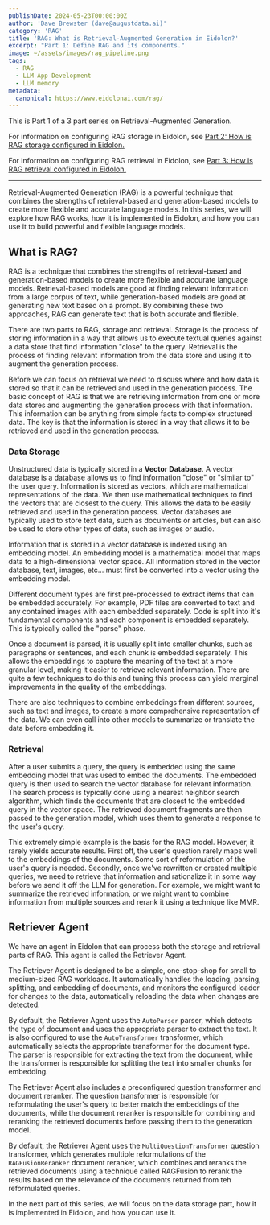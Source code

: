 ```yaml
---
publishDate: 2024-05-23T00:00:00Z
author: 'Dave Brewster (dave@augustdata.ai)'
category: 'RAG'
title: 'RAG: What is Retrieval-Augmented Generation in Eidolon?'
excerpt: "Part 1: Define RAG and its components."
image: ~/assets/images/rag_pipeline.png
tags:
  - RAG
  - LLM App Development
  - LLM memory
metadata:
  canonical: https://www.eidolonai.com/rag/
---
```

This is Part 1 of a 3 part series on Retrieval-Augmented Generation.

For information on configuring RAG storage in Eidolon, see [Part 2: How is RAG storage configured in Eidolon.](/rag_storage)

For information on configuring RAG retrieval in Eidolon, see [Part 3: How is RAG retrieval configured in Eidolon.](/rag_retrieval)

<hr/>

Retrieval-Augmented Generation (RAG) is a powerful technique that combines the strengths of retrieval-based and generation-based models 
to create more flexible and accurate language models. In this series, we will explore how RAG works, how it is implemented in Eidolon,
and how you can use it to build powerful and flexible language models.

## What is RAG?
RAG is a technique that combines the strengths of retrieval-based and generation-based models to create more flexible and accurate language models.
Retrieval-based models are good at finding relevant information from a large corpus of text, while generation-based models are good at generating
new text based on a prompt. By combining these two approaches, RAG can generate text that is both accurate and flexible.

There are two parts to RAG, storage and retrieval. Storage is the process of storing information in a way that allows us to execute textual queries
against a data store that find information "close" to the query. Retrieval is the process of finding relevant information from the data store and
using it to augment the generation process.

Before we can focus on retrieval we need to discuss where and how data is stored so that it can be retrieved and used in the generation process.
The basic concept of RAG is that we are retrieving information from one or more data stores and augmenting the generation process with that information.
This information can be anything from simple facts to complex structured data. The key is that the information is stored in a way that allows it to be
retrieved and used in the generation process.

### Data Storage

Unstructured data is typically stored in a **Vector Database**. A vector database is a database allows us to find information "close" or "similar to" the user query.
Information is stored as vectors, which are mathematical representations of the data. We then use mathematical techniques to find the vectors that are closest to the query. 
This allows the data to be easily retrieved and used in the generation process. Vector databases are typically used to store text data, such as
documents or articles, but can also be used to store other types of data, such as images or audio.

Information that is stored in a vector database is indexed using an embedding model. An embedding model is a mathematical model that maps data to a high-dimensional
vector space. All information stored in the vector database, text, images, etc... must first be converted into a vector using the embedding model.

Different document types are first pre-processed to extract items that can be embedded accurately. 
For example, PDF files are converted to text and any contained images with each embedded separately. Code is split into it's fundamental components and each
component is embedded separately. This is typically called the "parse" phase.

Once a document is parsed, it is usually split into smaller chunks, such as paragraphs or sentences, and each chunk is embedded separately.
This allows the embeddings to capture the meaning of the text at a more granular level, making it easier to retrieve relevant information.
There are quite a few techniques to do this and tuning this process can yield marginal improvements in the quality of the embeddings.

There are also techniques to combine embeddings from different sources, such as text and images, to create a more comprehensive representation of the data. We can even
call into other models to summarize or translate the data before embedding it.

### Retrieval

After a user submits a query, the query is embedded using the same embedding model that was used to embed the documents. 
The embedded query is then used to search the vector database for relevant information. 
The search process is typically done using a nearest neighbor search algorithm, which finds the documents that are closest to the embedded query in the vector space.
The retrieved document fragments are then passed to the generation model, which uses them to generate a response to the user's query.

This extremely simple example is the basis for the RAG model. However, it rarely yields accurate results. First off, the user's
question rarely maps well to the embeddings of the documents. Some sort of reformulation of the user's query is needed. Secondly,
once we've rewritten or created multiple queries, we need to retrieve that information and rationalize it in some way before we
send it off the LLM for generation. For example, we might want to summarize the retrieved information, or we might want to combine
information from multiple sources and rerank it using a technique like MMR.

## Retriever Agent

We have an agent in Eidolon that can process both the storage and retrieval parts of RAG. This agent is called the Retriever Agent.

The Retriever Agent is designed to be a simple, one-stop-shop for small to medium-sized RAG workloads. It automatically handles the
loading, parsing, splitting, and embedding of documents, and monitors the configured loader for changes to the data, automatically
reloading the data when changes are detected.

By default, the Retriever Agent uses the `AutoParser` parser, which detects the type of document and uses the appropriate parser to
extract the text. It is also configured to use the `AutoTransformer` transformer, which automatically selects the appropriate transformer
for the document type. The parser is responsible for extracting the text from the document, while the transformer is responsible for
splitting the text into smaller chunks for embedding.

The Retriever Agent also includes a preconfigured question transformer and document reranker. The question transformer is responsible for
reformulating the user's query to better match the embeddings of the documents, while the document reranker is responsible for combining
and reranking the retrieved documents before passing them to the generation model.

By default, the Retriever Agent uses the `MultiQuestionTransformer` question transformer, which generates multiple reformulations of the
`RAGFusionReranker` document reranker, which combines and reranks the retrieved documents using a technique called RAGFusion to rerank
the results based on the relevance of the documents returned from teh reformulated queries.

In the next part of this series, we will focus on the data storage part, how it is implemented in Eidolon, and how you can use it.
